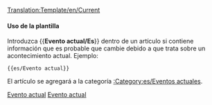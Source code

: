 <noinclude>[[Translation:Template/en/Current]]</noinclude><noinclude></noinclude>{{es/Metaplantilla de avisos| tipo  = información
| imagen=en/Current event.png| alt = Evento actual
| texto = Este artículo se refiere a un acontecimiento actual. Algunos de sus contenidos pueden no estar actualizados. A este artículo se le debe prestar más atención que de costumbre, mientras el evento siga estando de actualidad.
}}<includeonly>{{{1|[[Category:es/Eventos actuales]]}}}</includeonly><noinclude>

====Uso de la plantilla====
Introduzca <nowiki>{{</nowiki>'''Evento actual/Es'''<nowiki>}}</nowiki>  dentro de un artículo si contiene información que es probable que cambie debido a que trata sobre un acontecimiento actual. Ejemplo:
<pre>{{es/Evento actual}}</pre>
El artículo se agregará a la categoría [[:Category:es/Eventos actuales]].

[[Category:es/Plantillas|Evento actual]][[Category:es/Cajas de mensajes|Evento actual]]
</noinclude>